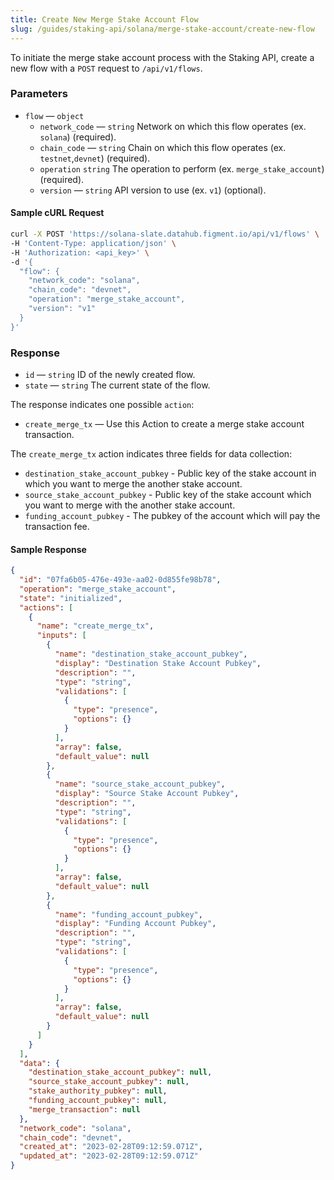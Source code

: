 ```yaml
---
title: Create New Merge Stake Account Flow
slug: /guides/staking-api/solana/merge-stake-account/create-new-flow
---
```


To initiate the merge stake account process with the Staking API, create a new flow with a `POST` request to `/api/v1/flows`.

### Parameters

- `flow` &mdash; `object`
  - `network_code` &mdash; `string` Network on which this flow operates (ex. `solana`) (required).
  - `chain_code` &mdash; `string` Chain on which this flow operates (ex. `testnet`,`devnet`) (required).
  - `operation` `string` The operation to perform (ex. `merge_stake_account`) (required).
  - `version` &mdash; `string` API version to use (ex. `v1`) (optional).

#### Sample cURL Request

```bash {5-10}
curl -X POST 'https://solana-slate.datahub.figment.io/api/v1/flows' \
-H 'Content-Type: application/json' \
-H 'Authorization: <api_key>' \
-d '{
  "flow": {
    "network_code": "solana",
    "chain_code": "devnet",
    "operation": "merge_stake_account",
    "version": "v1"
  }
}'
```

### Response

- `id` &mdash; `string` ID of the newly created flow.
- `state` &mdash; `string` The current state of the flow.

The response indicates one possible `action`:

- `create_merge_tx` &mdash; Use this Action to create a merge stake account transaction.

The `create_merge_tx` action indicates three fields for data collection:

- `destination_stake_account_pubkey` - Public key of the stake account in which you want to merge the another stake account.
- `source_stake_account_pubkey` - Public key of the stake account which you want to merge with the another stake account.
- `funding_account_pubkey` - The pubkey of the account which will pay the transaction fee.

#### Sample Response

```json {3-4,7,10,24,38}
{
  "id": "07fa6b05-476e-493e-aa02-0d855fe98b78",
  "operation": "merge_stake_account",
  "state": "initialized",
  "actions": [
    {
      "name": "create_merge_tx",
      "inputs": [
        {
          "name": "destination_stake_account_pubkey",
          "display": "Destination Stake Account Pubkey",
          "description": "",
          "type": "string",
          "validations": [
            {
              "type": "presence",
              "options": {}
            }
          ],
          "array": false,
          "default_value": null
        },
        {
          "name": "source_stake_account_pubkey",
          "display": "Source Stake Account Pubkey",
          "description": "",
          "type": "string",
          "validations": [
            {
              "type": "presence",
              "options": {}
            }
          ],
          "array": false,
          "default_value": null
        },
        {
          "name": "funding_account_pubkey",
          "display": "Funding Account Pubkey",
          "description": "",
          "type": "string",
          "validations": [
            {
              "type": "presence",
              "options": {}
            }
          ],
          "array": false,
          "default_value": null
        }
      ]
    }
  ],
  "data": {
    "destination_stake_account_pubkey": null,
    "source_stake_account_pubkey": null,
    "stake_authority_pubkey": null,
    "funding_account_pubkey": null,
    "merge_transaction": null
  },
  "network_code": "solana",
  "chain_code": "devnet",
  "created_at": "2023-02-28T09:12:59.071Z",
  "updated_at": "2023-02-28T09:12:59.071Z"
}
```
